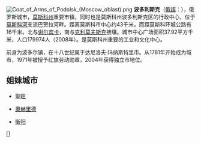 {{coord|55|26|N|37|34|E|display=title}}
[[File:Coat_of_Arms_of_Podolsk_(Moscow_oblast).png|right]]
'''波多利斯克'''（[[俄語|俄語]]：'''{{lang|ru|Подольск}}'''），俄罗斯城市，[[莫斯科州|莫斯科州]]重要市镇，同时也是莫斯科州波多利斯克区的行政中心，位于[[莫斯科河|莫斯科河]]支流巴贺拉河畔。距离莫斯科市中心约43千米，而距莫斯科环城公路有16千米。北与[[谢尔宾卡|谢尔宾卡]]，南与[[克利莫夫斯克|克利莫夫斯克]]接壤。城市中心广场面积37.92平方千米，人口179974人（2008年）。是莫斯科州重要的工业和文化中心。

前身为波多尔镇，在十八世纪属于达尼洛夫·玛纳斯特里市。从1781年开始成为城市，1971年被授予红旗劳动勋章，2004年获得独立市地位。

== 姐妹城市 ==
* {{FRA}}[[聖旺_(塞納-聖但尼省)|聖旺]]
* {{MKD}}[[奧赫里德|奧赫里德]]
* {{PRC}}[[衡阳|衡阳]]

{{Cities and towns in Moscow Oblast}}
{{Authority control}}
[[Category:莫斯科州城市|П]]
